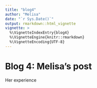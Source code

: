 ```yaml
---
title: "blog4"
author: "Melisa"
date: "`r Sys.Date()`"
output: rmarkdown::html_vignette
vignette: >
  %\VignetteIndexEntry{blog4}
  %\VignetteEngine{knitr::rmarkdown}
  %\VignetteEncoding{UTF-8}
---
```


# Blog 4: Melisa's post

Her experience







